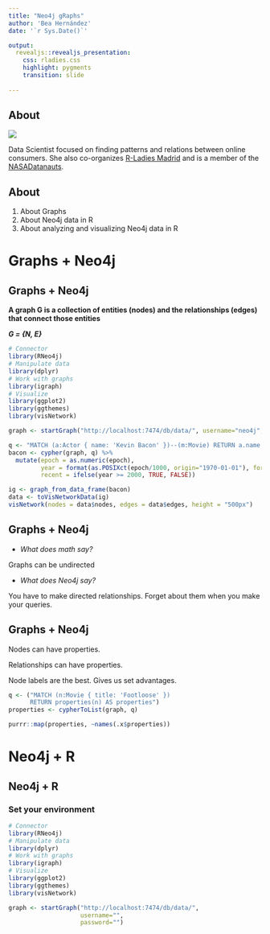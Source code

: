 ```yaml
---
title: "Neo4j gRaphs"
author: 'Bea Hernández'
date: '`r Sys.Date()`'

output: 
  revealjs::revealjs_presentation:
    css: rladies.css
    highlight: pygments
    transition: slide
    
---
```


## About

![](images/bea.JPG)

Data Scientist focused on finding patterns and relations between online consumers. She also co-organizes [R-Ladies Madrid](rladies.org) and is a member of the [NASADatanauts](https://open.nasa.gov/explore/datanauts/2017/fall/#datanaut-beatriz-hernandez).

## About

1. About Graphs
2. About Neo4j data in R
3. About analyzing and visualizing Neo4j data in R

# Graphs + Neo4j

## Graphs + Neo4j {.title-h2}

**A graph G is a collection of entities (nodes) and the relationships (edges) that connect those entities**

**_G = {N, E}_**

```r
# Connector
library(RNeo4j)
# Manipulate data
library(dplyr)
# Work with graphs
library(igraph)
# Visualize
library(ggplot2)
library(ggthemes)
library(visNetwork)

graph <- startGraph("http://localhost:7474/db/data/", username="neo4j", password="root")
```

```r
q <- "MATCH (a:Actor { name: 'Kevin Bacon' })--(m:Movie) RETURN a.name AS from, m.title AS to, m.releaseDate AS epoch"
bacon <- cypher(graph, q) %>%
  mutate(epoch = as.numeric(epoch),
         year = format(as.POSIXct(epoch/1000, origin="1970-01-01"), format="%Y"),
         recent = ifelse(year >= 2000, TRUE, FALSE)) 

ig <- graph_from_data_frame(bacon)
data <- toVisNetworkData(ig)
visNetwork(nodes = data$nodes, edges = data$edges, height = "500px")
```

## Graphs + Neo4j {.title-h2}

- _What does math say?_

Graphs can be undirected 

- _What does Neo4j say?_

You have to make directed relationships.
Forget about them when you make your queries.

## Graphs + Neo4j {.title-h2}

Nodes can have properties.

Relationships can have properties.

Node labels are the best. Gives us set advantages.

```r
q <- ("MATCH (n:Movie { title: 'Footloose' }) 
      RETURN properties(n) AS properties")
properties <- cypherToList(graph, q)

purrr::map(properties, ~names(.x$properties))
```

# Neo4j + R

## Neo4j + R {.title-h2}

### Set your environment
```r
# Connector
library(RNeo4j)
# Manipulate data
library(dplyr)
# Work with graphs
library(igraph)
# Visualize
library(ggplot2)
library(ggthemes)
library(visNetwork)

graph <- startGraph("http://localhost:7474/db/data/", 
                    username="", 
                    password="")
```